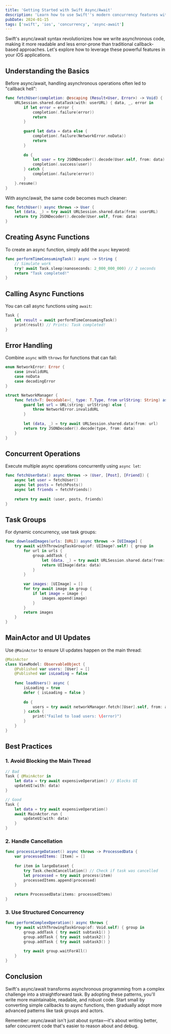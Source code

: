 ```yaml
---
title: 'Getting Started with Swift Async/Await'
description: 'Learn how to use Swift''s modern concurrency features with async/await to write cleaner asynchronous code'
pubDate: 2024-01-15
tags: ['swift', 'ios', 'concurrency', 'async-await']
---
```


Swift's async/await syntax revolutionizes how we write asynchronous code, making it more readable and less error-prone than traditional callback-based approaches. Let's explore how to leverage these powerful features in your iOS applications.

## Understanding the Basics

Before async/await, handling asynchronous operations often led to "callback hell":

```swift
func fetchUser(completion: @escaping (Result<User, Error>) -> Void) {
    URLSession.shared.dataTask(with: userURL) { data, _, error in
        if let error = error {
            completion(.failure(error))
            return
        }
        
        guard let data = data else {
            completion(.failure(NetworkError.noData))
            return
        }
        
        do {
            let user = try JSONDecoder().decode(User.self, from: data)
            completion(.success(user))
        } catch {
            completion(.failure(error))
        }
    }.resume()
}
```

With async/await, the same code becomes much cleaner:

```swift
func fetchUser() async throws -> User {
    let (data, _) = try await URLSession.shared.data(from: userURL)
    return try JSONDecoder().decode(User.self, from: data)
}
```

## Creating Async Functions

To create an async function, simply add the `async` keyword:

```swift
func performTimeConsumingTask() async -> String {
    // Simulate work
    try? await Task.sleep(nanoseconds: 2_000_000_000) // 2 seconds
    return "Task completed!"
}
```

## Calling Async Functions

You can call async functions using `await`:

```swift
Task {
    let result = await performTimeConsumingTask()
    print(result) // Prints: Task completed!
}
```

## Error Handling

Combine `async` with `throws` for functions that can fail:

```swift
enum NetworkError: Error {
    case invalidURL
    case noData
    case decodingError
}

struct NetworkManager {
    func fetch<T: Decodable>(_ type: T.Type, from urlString: String) async throws -> T {
        guard let url = URL(string: urlString) else {
            throw NetworkError.invalidURL
        }
        
        let (data, _) = try await URLSession.shared.data(from: url)
        return try JSONDecoder().decode(type, from: data)
    }
}
```

## Concurrent Operations

Execute multiple async operations concurrently using `async let`:

```swift
func fetchUserData() async throws -> (User, [Post], [Friend]) {
    async let user = fetchUser()
    async let posts = fetchPosts()
    async let friends = fetchFriends()
    
    return try await (user, posts, friends)
}
```

## Task Groups

For dynamic concurrency, use task groups:

```swift
func downloadImages(urls: [URL]) async throws -> [UIImage] {
    try await withThrowingTaskGroup(of: UIImage?.self) { group in
        for url in urls {
            group.addTask {
                let (data, _) = try await URLSession.shared.data(from: url)
                return UIImage(data: data)
            }
        }
        
        var images: [UIImage] = []
        for try await image in group {
            if let image = image {
                images.append(image)
            }
        }
        return images
    }
}
```

## MainActor and UI Updates

Use `@MainActor` to ensure UI updates happen on the main thread:

```swift
@MainActor
class ViewModel: ObservableObject {
    @Published var users: [User] = []
    @Published var isLoading = false
    
    func loadUsers() async {
        isLoading = true
        defer { isLoading = false }
        
        do {
            users = try await networkManager.fetch([User].self, from: apiURL)
        } catch {
            print("Failed to load users: \(error)")
        }
    }
}
```

## Best Practices

### 1. Avoid Blocking the Main Thread

```swift
// Bad
Task { @MainActor in
    let data = try await expensiveOperation() // Blocks UI
    updateUI(with: data)
}

// Good
Task {
    let data = try await expensiveOperation()
    await MainActor.run {
        updateUI(with: data)
    }
}
```

### 2. Handle Cancellation

```swift
func processLargeDataset() async throws -> ProcessedData {
    var processedItems: [Item] = []
    
    for item in largeDataset {
        try Task.checkCancellation() // Check if task was cancelled
        let processed = try await process(item)
        processedItems.append(processed)
    }
    
    return ProcessedData(items: processedItems)
}
```

### 3. Use Structured Concurrency

```swift
func performComplexOperation() async throws {
    try await withThrowingTaskGroup(of: Void.self) { group in
        group.addTask { try await subtask1() }
        group.addTask { try await subtask2() }
        group.addTask { try await subtask3() }
        
        try await group.waitForAll()
    }
}
```

## Conclusion

Swift's async/await transforms asynchronous programming from a complex challenge into a straightforward task. By adopting these patterns, you'll write more maintainable, readable, and robust code. Start small by converting simple callbacks to async functions, then gradually adopt more advanced patterns like task groups and actors.

Remember: async/await isn't just about syntax—it's about writing better, safer concurrent code that's easier to reason about and debug.